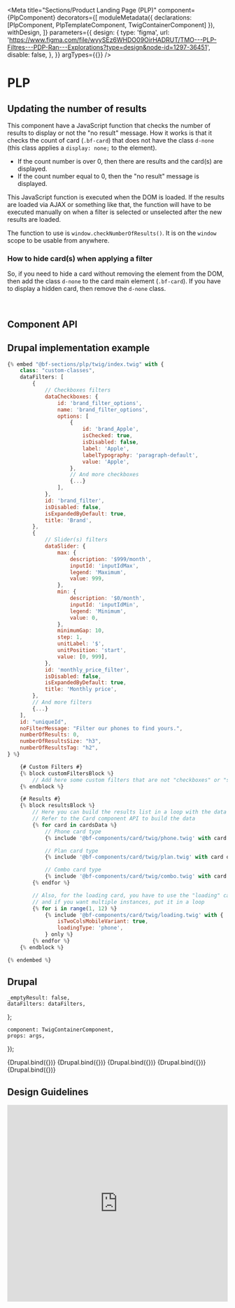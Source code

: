 
<Meta
    title="Sections/Product Landing Page (PLP)"
    component={PlpComponent}
    decorators={[
        moduleMetadata({ declarations: [PlpComponent, PlpTemplateComponent, TwigContainerComponent] }),
        withDesign,
    ]}
    parameters={{
        design: {
            type: 'figma',
            url: 'https://www.figma.com/file/wyySEz6WHDO09OirHADRUT/TMO---PLP-Filtres---PDP-Ran---Explorations?type=design&node-id=1297-36451',
            disable: false,
        },
    }}
    argTypes={{}}
/>

# PLP

## Updating the number of results

This component have a JavaScript function that checks the number of results to display or not
the "no result" message. How it works is that it checks the count of card (`.bf-card`) that
does not have the class `d-none` (this class applies a `display: none;` to the element).

-   If the count number is over 0, then there are results and the card(s) are displayed.
-   If the count number equal to 0, then the "no result" message is displayed.

This JavaScript function is executed when the DOM is loaded. If the results are loaded via AJAX
or something like that, the function will have to be executed manually on when a filter is selected
or unselected after the new results are loaded.

The function to use is `window.checkNumberOfResults()`. It is on the `window` scope to be usable from anywhere.

### How to hide card(s) when applying a filter

So, if you need to hide a card without removing the element from the DOM, then add the class `d-none`
to the card main element (`.bf-card`). If you have to display a hidden card, then remove the `d-none` class.

<br />

## Component API

<ArgsTable of={PlpComponent} />

## Drupal implementation example

```jsx
{% embed "@bf-sections/plp/twig/index.twig" with {
    class: "custom-classes",
    dataFilters: [
        {
            // Checkboxes filters
            dataCheckboxes: {
                id: 'brand_filter_options',
                name: 'brand_filter_options',
                options: [
                    {
                        id: 'brand_Apple',
                        isChecked: true,
                        isDisabled: false,
                        label: 'Apple',
                        labelTypography: 'paragraph-default',
                        value: 'Apple',
                    },
                    // And more checkboxes
                    {...}
                ],
            },
            id: 'brand_filter',
            isDisabled: false,
            isExpandedByDefault: true,
            title: 'Brand',
        },
        {
            // Slider(s) filters
            dataSlider: {
                max: {
                    description: '$999/month',
                    inputId: 'inputIdMax',
                    legend: 'Maximum',
                    value: 999,
                },
                min: {
                    description: '$0/month',
                    inputId: 'inputIdMin',
                    legend: 'Minimum',
                    value: 0,
                },
                minimumGap: 10,
                step: 1,
                unitLabel: '$',
                unitPosition: 'start',
                value: [0, 999],
            },
            id: 'monthly_price_filter',
            isDisabled: false,
            isExpandedByDefault: true,
            title: 'Monthly price',
        },
        // And more filters
        {...}
    ],
    id: "uniqueId",
    noFilterMessage: "Filter our phones to find yours.",
    numberOfResults: 0,
    numberOfResultsSize: "h3",
    numberOfResultsTag: "h2",
} %}

    {# Custom Filters #}
    {% block customFiltersBlock %}
        // Add here some custom filters that are not "checkboxes" or "sliders"
    {% endblock %}

    {# Results #}
    {% block resultsBlock %}
        // Here you can build the results list in a loop with the data to use in the Card component
        // Refer to the Card component API to build the data
        {% for card in cardsData %}
            // Phone card type
            {% include '@bf-components/card/twig/phone.twig' with card only %}

            // Plan card type
            {% include '@bf-components/card/twig/plan.twig' with card only %}

            // Combo card type
            {% include '@bf-components/card/twig/combo.twig' with card only %}
        {% endfor %}

        // Also, for the loading card, you have to use the "loading" card type
        // and if you want multiple instances, put it in a loop
        {% for i in range(1, 12) %}
            {% include '@bf-components/card/twig/loading.twig' with {
                isTwoColsMobileVariant: true,
                loadingType: 'phone',
            } only %}
        {% endfor %}
    {% endblock %}

{% endembed %}
```

## Drupal

    _emptyResult: false,
    dataFilters: dataFilters,
};

    component: TwigContainerComponent,
    props: args,
});

<Canvas withSource="none">
    <Story
        name="Drupal - No selected filter"
        height="300px"
        args={{
            elementPath: 'sections/plp/_doc/template.drupal',
            ...commonProps,
            dataFilters: dataFiltersNoSelection,
        }}
    >
        {Drupal.bind({})}
    </Story>
</Canvas>

<Canvas withSource="none">
    <Story
        name="Drupal - Loading cards"
        height="300px"
        args={{
            elementPath: 'sections/plp/_doc/template.drupal',
            ...commonProps,
            _hasLoadingCards: true,
            dataFilters: dataFiltersNoSelection,
        }}
    >
        {Drupal.bind({})}
    </Story>
</Canvas>

<Canvas withSource="none">
    <Story
        name="Drupal - With selected filters"
        height="300px"
        args={{
            elementPath: 'sections/plp/_doc/template.drupal',
            ...commonProps,
        }}
    >
        {Drupal.bind({})}
    </Story>
</Canvas>

<Canvas withSource="none">
    <Story
        name="Drupal - With disabled selected filters"
        height="300px"
        args={{
            elementPath: 'sections/plp/_doc/template.drupal',
            ...commonProps,
            dataFilters: dataFiltersWithDisabledSelectedCheckboxes,
        }}
    >
        {Drupal.bind({})}
    </Story>
</Canvas>

<Canvas withSource="none">
    <Story
        name="Drupal - No result"
        height="300px"
        args={{
            elementPath: 'sections/plp/_doc/template.drupal',
            ...commonProps,
            _emptyResult: true,
        }}
    >
        {Drupal.bind({})}
    </Story>
</Canvas>

<!--
For now, Angular components ar not used, so it is hidden by default.

## Angular

  component: PlpTemplateComponent,
  props: args,
});

<Canvas withSource='none'>
    <Story
        name='Angular'
        args={{
            label: 'Plp'
        }}
    >
        {Angular.bind({})}
    </Story>
</Canvas>

## Angular implementation example

Please, read the [Implementation Page](/?path=/docs/implementation-angular--page).
-->

## Design Guidelines

<iframe
    width="100%"
    height="450"
    src="https://www.figma.com/embed?embed_host=share&url=https%3A%2F%2Fwww.figma.com%2Ffile%2FwyySEz6WHDO09OirHADRUT%2FTMO---PLP-Filtres---PDP-Ran---Explorations%3Ftype%3Ddesign%26node-id%3D1297-36451&chrome=DOCUMENTATION"
    frameBorder="0"
    allowFullScreen
></iframe>
